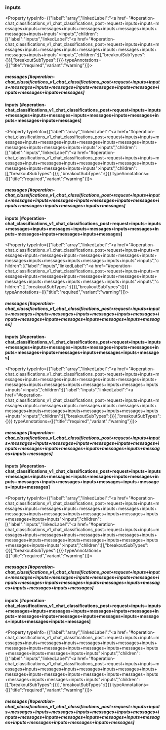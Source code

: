 

### inputs

<Property typeInfo={{"label":"array","linkedLabel":"<a href=\"#operation-chat_classifications_v1_chat_classifications_post+request+inputs+inputs+messages+inputs+messages+inputs+messages+inputs+messages+inputs+messages+inputs+inputs\">inputs</a>","children":[{"label":"inputs","linkedLabel":"<a href=\"#operation-chat_classifications_v1_chat_classifications_post+request+inputs+inputs+messages+inputs+messages+inputs+messages+inputs+messages+inputs+messages+inputs+inputs\">inputs</a>","children":[],"breakoutSubTypes":{}}],"breakoutSubTypes":{}}} typeAnnotations={[{"title":"required","variant":"warning"}]}>

##### messages [#operation-chat_classifications_v1_chat_classifications_post+request+inputs+inputs+messages+inputs+messages+inputs+messages+inputs+messages+inputs+messages+inputs+messages]

</Property>

<ExpandableSection>

<SectionTitle slot="title" borderVariant="none" paddingVariant="none">

#### inputs [#operation-chat_classifications_v1_chat_classifications_post+request+inputs+inputs+messages+inputs+messages+inputs+messages+inputs+messages+inputs+messages+inputs+messages]

</SectionTitle>

<SectionContent slot="content" borderVariant="default" paddingVariant="default">

<Property typeInfo={{"label":"array","linkedLabel":"<a href=\"#operation-chat_classifications_v1_chat_classifications_post+request+inputs+inputs+messages+inputs+messages+inputs+messages+inputs+messages+inputs+messages+inputs+messages+inputs+inputs\">inputs</a>","children":[{"label":"inputs","linkedLabel":"<a href=\"#operation-chat_classifications_v1_chat_classifications_post+request+inputs+inputs+messages+inputs+messages+inputs+messages+inputs+messages+inputs+messages+inputs+messages+inputs+inputs\">inputs</a>","children":[],"breakoutSubTypes":{}}],"breakoutSubTypes":{}}} typeAnnotations={[{"title":"required","variant":"warning"}]}>

##### messages [#operation-chat_classifications_v1_chat_classifications_post+request+inputs+inputs+messages+inputs+messages+inputs+messages+inputs+messages+inputs+messages+inputs+messages+inputs+messages]

</Property>

<ExpandableSection>

<SectionTitle slot="title" borderVariant="none" paddingVariant="none">

#### inputs [#operation-chat_classifications_v1_chat_classifications_post+request+inputs+inputs+messages+inputs+messages+inputs+messages+inputs+messages+inputs+messages+inputs+messages+inputs+messages]

</SectionTitle>

<SectionContent slot="content" borderVariant="default" paddingVariant="default">

<Property typeInfo={{"label":"array","linkedLabel":"<a href=\"#operation-chat_classifications_v1_chat_classifications_post+request+inputs+inputs+messages+inputs+messages+inputs+messages+inputs+messages+inputs+messages+inputs+messages+inputs+messages+inputs+inputs\">inputs</a>","children":[{"label":"inputs","linkedLabel":"<a href=\"#operation-chat_classifications_v1_chat_classifications_post+request+inputs+inputs+messages+inputs+messages+inputs+messages+inputs+messages+inputs+messages+inputs+messages+inputs+messages+inputs+inputs\">inputs</a>","children":[],"breakoutSubTypes":{}}],"breakoutSubTypes":{}}} typeAnnotations={[{"title":"required","variant":"warning"}]}>

##### messages [#operation-chat_classifications_v1_chat_classifications_post+request+inputs+inputs+messages+inputs+messages+inputs+messages+inputs+messages+inputs+messages+inputs+messages+inputs+messages+inputs+messages]

</Property>

<ExpandableSection>

<SectionTitle slot="title" borderVariant="none" paddingVariant="none">

#### inputs [#operation-chat_classifications_v1_chat_classifications_post+request+inputs+inputs+messages+inputs+messages+inputs+messages+inputs+messages+inputs+messages+inputs+messages+inputs+messages+inputs+messages]

</SectionTitle>

<SectionContent slot="content" borderVariant="default" paddingVariant="default">

<Property typeInfo={{"label":"array","linkedLabel":"<a href=\"#operation-chat_classifications_v1_chat_classifications_post+request+inputs+inputs+messages+inputs+messages+inputs+messages+inputs+messages+inputs+messages+inputs+messages+inputs+messages+inputs+messages+inputs+inputs\">inputs</a>","children":[{"label":"inputs","linkedLabel":"<a href=\"#operation-chat_classifications_v1_chat_classifications_post+request+inputs+inputs+messages+inputs+messages+inputs+messages+inputs+messages+inputs+messages+inputs+messages+inputs+messages+inputs+messages+inputs+inputs\">inputs</a>","children":[],"breakoutSubTypes":{}}],"breakoutSubTypes":{}}} typeAnnotations={[{"title":"required","variant":"warning"}]}>

##### messages [#operation-chat_classifications_v1_chat_classifications_post+request+inputs+inputs+messages+inputs+messages+inputs+messages+inputs+messages+inputs+messages+inputs+messages+inputs+messages+inputs+messages+inputs+messages]

</Property>

<ExpandableSection>

<SectionTitle slot="title" borderVariant="none" paddingVariant="none">

#### inputs [#operation-chat_classifications_v1_chat_classifications_post+request+inputs+inputs+messages+inputs+messages+inputs+messages+inputs+messages+inputs+messages+inputs+messages+inputs+messages+inputs+messages+inputs+messages]

</SectionTitle>

<SectionContent slot="content" borderVariant="default" paddingVariant="default">

<Property typeInfo={{"label":"array","linkedLabel":"<a href=\"#operation-chat_classifications_v1_chat_classifications_post+request+inputs+inputs+messages+inputs+messages+inputs+messages+inputs+messages+inputs+messages+inputs+messages+inputs+messages+inputs+messages+inputs+messages+inputs+inputs\">inputs</a>","children":[{"label":"inputs","linkedLabel":"<a href=\"#operation-chat_classifications_v1_chat_classifications_post+request+inputs+inputs+messages+inputs+messages+inputs+messages+inputs+messages+inputs+messages+inputs+messages+inputs+messages+inputs+messages+inputs+messages+inputs+inputs\">inputs</a>","children":[],"breakoutSubTypes":{}}],"breakoutSubTypes":{}}} typeAnnotations={[{"title":"required","variant":"warning"}]}>

##### messages [#operation-chat_classifications_v1_chat_classifications_post+request+inputs+inputs+messages+inputs+messages+inputs+messages+inputs+messages+inputs+messages+inputs+messages+inputs+messages+inputs+messages+inputs+messages+inputs+messages]

</Property>

<ExpandableSection>

<SectionTitle slot="title" borderVariant="none" paddingVariant="none">

#### inputs [#operation-chat_classifications_v1_chat_classifications_post+request+inputs+inputs+messages+inputs+messages+inputs+messages+inputs+messages+inputs+messages+inputs+messages+inputs+messages+inputs+messages+inputs+messages+inputs+messages]

</SectionTitle>

<SectionContent slot="content" borderVariant="default" paddingVariant="default">

<Property typeInfo={{"label":"array","linkedLabel":"<a href=\"#operation-chat_classifications_v1_chat_classifications_post+request+inputs+inputs+messages+inputs+messages+inputs+messages+inputs+messages+inputs+messages+inputs+messages+inputs+messages+inputs+messages+inputs+messages+inputs+messages+inputs+inputs\">inputs</a>","children":[{"label":"inputs","linkedLabel":"<a href=\"#operation-chat_classifications_v1_chat_classifications_post+request+inputs+inputs+messages+inputs+messages+inputs+messages+inputs+messages+inputs+messages+inputs+messages+inputs+messages+inputs+messages+inputs+messages+inputs+messages+inputs+inputs\">inputs</a>","children":[],"breakoutSubTypes":{}}],"breakoutSubTypes":{}}} typeAnnotations={[{"title":"required","variant":"warning"}]}>

##### messages [#operation-chat_classifications_v1_chat_classifications_post+request+inputs+inputs+messages+inputs+messages+inputs+messages+inputs+messages+inputs+messages+inputs+messages+inputs+messages+inputs+messages+inputs+messages+inputs+messages+inputs+messages]

</Property>

</SectionContent>

</ExpandableSection>

</SectionContent>

</ExpandableSection>

</SectionContent>

</ExpandableSection>

</SectionContent>

</ExpandableSection>

</SectionContent>

</ExpandableSection>